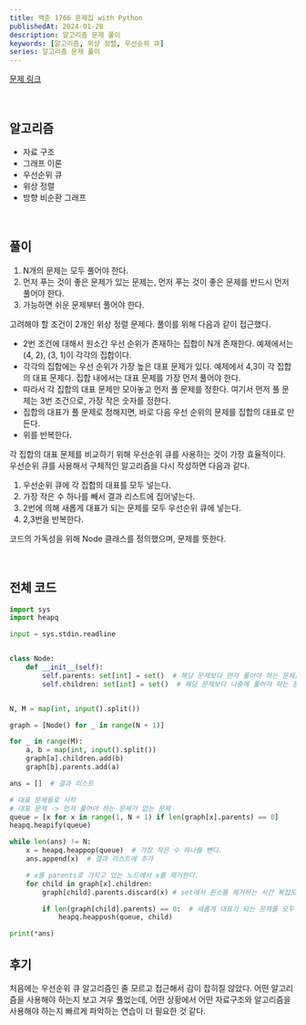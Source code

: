 ```yaml
---
title: 백준 1766 문제집 with Python
publishedAt: 2024-01-28
description: 알고리즘 문제 풀이
keywords: [알고리즘, 위상 정렬, 우선순위 큐]
series: 알고리즘 문제 풀이
---
```


[문제 링크](https://www.acmicpc.net/problem/1766)

<br />

## 알고리즘

- 자료 구조
- 그래프 이론
- 우선순위 큐
- 위상 정렬
- 방향 비순환 그래프

<br />

## 풀이

1. N개의 문제는 모두 풀어야 한다.
2. 먼저 푸는 것이 좋은 문제가 있는 문제는, 먼저 푸는 것이 좋은 문제를 반드시 먼저 풀어야 한다.
3. 가능하면 쉬운 문제부터 풀어야 한다.

고려해야 할 조건이 2개인 위상 정렬 문제다.
풀이를 위해 다음과 같이 접근했다.

- 2번 조건에 대해서 원소간 우선 순위가 존재하는 집합이 N개 존재한다. 예제에서는 (4, 2), (3, 1)이 각각의 집합이다.
- 각각의 집합에는 우선 순위가 가장 높은 대표 문제가 있다. 예제에서 4,3이 각 집합의 대표 문제다. 집합 내에서는 대표 문제를 가장 먼저 풀어야 한다.
- 따라서 각 집합의 대표 문제만 모아놓고 먼저 풀 문제를 정한다. 여기서 먼저 풀 문제는 3번 조건으로, 가장 작은 숫자를 정한다.
- 집합의 대표가 풀 문제로 정해지면, 바로 다음 우선 순위의 문제를 집합의 대표로 만든다.
- 위를 반복한다.

각 집합의 대표 문제를 비교하기 위해 우선순위 큐를 사용하는 것이 가장 효율적이다. <br/>
우선순위 큐를 사용해서 구체적인 알고리즘을 다시 작성하면 다음과 같다.

1. 우선순위 큐에 각 집합의 대표를 모두 넣는다.
2. 가장 작은 수 하나를 빼서 결과 리스트에 집어넣는다.
3. 2번에 의해 새롭게 대표가 되는 문제를 모두 우선순위 큐에 넣는다.
4. 2,3번을 반복한다.

코드의 가독성을 위해 Node 클래스를 정의했으며, 문제를 뜻한다.<br/>

<br />

## 전체 코드

```python
import sys
import heapq

input = sys.stdin.readline


class Node:
    def __init__(self):
        self.parents: set[int] = set()  # 해당 문제보다 먼저 풀어야 하는 문제들
        self.children: set[int] = set()  # 해당 문제보다 나중에 풀어야 하는 문제들


N, M = map(int, input().split())

graph = [Node() for _ in range(N + 1)]

for _ in range(M):
    a, b = map(int, input().split())
    graph[a].children.add(b)
    graph[b].parents.add(a)

ans = []  # 결과 리스트

# 대표 문제들로 시작
# 대표 문제 -> 먼저 풀어야 하는 문제가 없는 문제
queue = [x for x in range(1, N + 1) if len(graph[x].parents) == 0]
heapq.heapify(queue)

while len(ans) != N:
    x = heapq.heappop(queue)  # 가장 작은 수 하나를 뺀다.
    ans.append(x)  # 결과 리스트에 추가

    # x를 parents로 가지고 있는 노드에서 x를 제거한다.
    for child in graph[x].children:
        graph[child].parents.discard(x) # set에서 원소를 제거하는 시간 복잡도 O(1)

        if len(graph[child].parents) == 0:  # 새롭게 대표가 되는 문제를 모두 우선순위 큐에 넣는다.
            heapq.heappush(queue, child)

print(*ans)

```

## 후기

처음에는 우선순위 큐 알고리즘인 줄 모르고 접근해서 감이 잡히질 않았다.
어떤 알고리즘을 사용해야 하는지 보고 겨우 풀었는데, 어떤 상황에서 어떤 자료구조와 알고리즘을 사용해야 하는지 빠르게 파악하는 연습이 더 필요한 것 같다.
